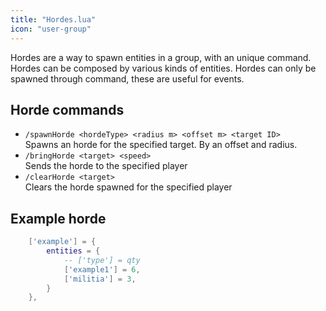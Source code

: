 ```yaml
---
title: "Hordes.lua"
icon: "user-group"
---
```


Hordes are a way to spawn entities in a group, with an unique command. Hordes can be composed by various kinds of entities. Hordes can only be spawned through command, these are useful for events.

## Horde commands

- `/spawnHorde <hordeType> <radius m> <offset m> <target ID>`
<br/>Spawns an horde for the specified target. By an offset and radius.
- `/bringHorde <target> <speed>`
<br/>Sends the horde to the specified player
- `/clearHorde <target>`
<br/>Clears the horde spawned for the specified player

## Example horde
```lua
    ['example'] = {
        entities = {
            -- ['type'] = qty
            ['example1'] = 6,
            ['militia'] = 3,
        }
    },
```